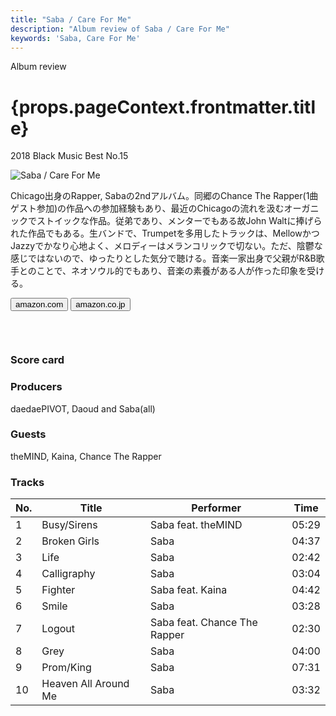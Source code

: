 ```yaml
---
title: "Saba / Care For Me"
description: "Album review of Saba / Care For Me"
keywords: 'Saba, Care For Me'
---
```




<p className="largeP">Album review</p>
<h1 className="h1--no--margin">{props.pageContext.frontmatter.title}</h1>
<p className="largeP"><Link to="/best50/2018/">2018 Black Music Best No.15</Link></p>

<Row  className="image-card-group">
	<Column colMd={"3"} colLg={"4"} noGutterMdLeft="">
       <ImageCard>

![Saba / Care For Me](../../images/cd/saba1L.jpg) 

</ImageCard>
	</Column>
	<Column colMd={"4"} colLg={"8"} noGutterMdLeft="">
	<p>
	Chicago出身のRapper, Sabaの2ndアルバム。同郷のChance The Rapper(1曲ゲスト参加)の作品への参加経験もあり、最近のChicagoの流れを汲むオーガニックでストイックな作品。従弟であり、メンターでもある故John Waltに捧げられた作品でもある。生バンドで、Trumpetを多用したトラックは、MellowかつJazzyでかなり心地よく、メロディーはメランコリックで切ない。ただ、陰鬱な感じではないので、ゆったりとした気分で聴ける。音楽一家出身で父親がR&B歌手とのことで、ネオソウル的でもあり、音楽の素養がある人が作った印象を受ける。
	</p>
	<div>
	  <Button className="button-right-mergin"  href="https://amzn.to/2NbzwKX" kind="primary" size="small" renderIcon={ArrowUpRight24}>
      amazon.com
    </Button>
    <Button className="button-right-mergin"  href="https://amzn.to/2Cf9MuT" kind="secondary" size="small" renderIcon={ArrowUpRight24}>
      amazon.co.jp
    </Button>
	</div>
	<a style="display:inline-block;overflow:hidden;background:url(https://linkmaker.itunes.apple.com/ja-jp/lockup.svg?releaseDate=2018-04-05&kind=album&bubble=apple_music&style=mono-black) no-repeat;width:180px;height:45px;" href="https://geo.music.apple.com/jp/album/care-for-me/1365784239?mt=1&app=music&ls=1&at=11lcug"></a>
	</Column>
</Row>
<Row >
	<Column colMd={"4"} colLg={"4"} noGutterMdLeft="">
<div>
    <h3>Score card</h3>
	<SliderJS1 value="2" />
    <SliderJS2 value="1" />
	<SliderJS3 value="1" />
    <SliderJS4 value="9" />
</div>
</Column>
<Column colMd={"8"} colLg={"8"} noGutterMdLeft="">
<div>
<h3>Producers</h3>
<p>
daedaePIVOT, Daoud and Saba(all)
</p>
<h3>Guests</h3>
<p>
theMIND, Kaina, Chance The Rapper
</p>
</div>
</Column>
</Row>

<h3>Tracks</h3>

| No. |	 Title               |	 Performer                  | Time	|
| --- |	-------------------- | ---------------------------- | ----- |
| 1	  |	Busy/Sirens          | Saba feat. theMIND          	| 05:29	|
| 2	  |	Broken Girls         | Saba                        	| 04:37	|
| 3	  |	Life                 | Saba                        	| 02:42	|
| 4	  |	Calligraphy          | Saba                        	| 03:04	|
| 5	  |	Fighter              | Saba feat. Kaina            	| 04:42	|
| 6	  |	Smile                | Saba                        	| 03:28	|
| 7	  |	Logout               | Saba feat. Chance The Rapper	| 02:30	|
| 8	  |	Grey                 | Saba                        	| 04:00	|
| 9	  |	Prom/King            | Saba                        	| 07:31	|
| 10  |	Heaven All Around Me | Saba                        	| 03:32	|
